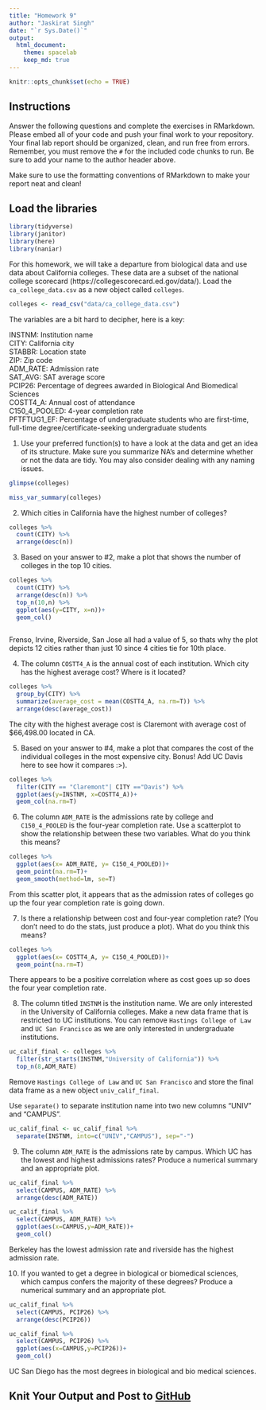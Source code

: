 ---
title: "Homework 9"
author: "Jaskirat Singh"
date: "`r Sys.Date()`"
output:
  html_document: 
    theme: spacelab
    keep_md: true
---

```{r setup, include=FALSE}
knitr::opts_chunk$set(echo = TRUE)
```

## Instructions
Answer the following questions and complete the exercises in RMarkdown. Please embed all of your code and push your final work to your repository. Your final lab report should be organized, clean, and run free from errors. Remember, you must remove the `#` for the included code chunks to run. Be sure to add your name to the author header above.  

Make sure to use the formatting conventions of RMarkdown to make your report neat and clean!  

## Load the libraries
```{r message=FALSE, warning=FALSE}
library(tidyverse)
library(janitor)
library(here)
library(naniar)
``` 

For this homework, we will take a departure from biological data and use data about California colleges. These data are a subset of the national college scorecard (https://collegescorecard.ed.gov/data/). Load the `ca_college_data.csv` as a new object called `colleges`.
```{r}
colleges <- read_csv("data/ca_college_data.csv")
```

The variables are a bit hard to decipher, here is a key:  

INSTNM: Institution name  
CITY: California city  
STABBR: Location state  
ZIP: Zip code  
ADM_RATE: Admission rate  
SAT_AVG: SAT average score  
PCIP26: Percentage of degrees awarded in Biological And Biomedical Sciences  
COSTT4_A: Annual cost of attendance  
C150_4_POOLED: 4-year completion rate  
PFTFTUG1_EF: Percentage of undergraduate students who are first-time, full-time degree/certificate-seeking undergraduate students  

1. Use your preferred function(s) to have a look at the data and get an idea of its structure. Make sure you summarize NA's and determine whether or not the data are tidy. You may also consider dealing with any naming issues.

```{r}
glimpse(colleges)
```
```{r}
miss_var_summary(colleges)
```


2. Which cities in California have the highest number of colleges?

```{r}
colleges %>% 
  count(CITY) %>% 
  arrange(desc(n))
```

3. Based on your answer to #2, make a plot that shows the number of colleges in the top 10 cities.

```{r}
colleges %>% 
  count(CITY) %>% 
  arrange(desc(n)) %>% 
  top_n(10,n) %>% 
  ggplot(aes(y=CITY, x=n))+
  geom_col()
  
```
Frenso, Irvine, Riverside, San Jose all had a value of 5, so thats why the plot depicts 12 cities rather than just 10 since 4 cities tie for 10th place. 

4. The column `COSTT4_A` is the annual cost of each institution. Which city has the highest average cost? Where is it located?

```{r}
colleges %>% 
  group_by(CITY) %>% 
  summarize(average_cost = mean(COSTT4_A, na.rm=T)) %>% 
  arrange(desc(average_cost))
```
The city with the highest average cost is Claremont with average cost of $66,498.00 located in CA. 

5. Based on your answer to #4, make a plot that compares the cost of the individual colleges in the most expensive city. Bonus! Add UC Davis here to see how it compares :>).

```{r}
colleges %>% 
  filter(CITY == "Claremont"| CITY =="Davis") %>% 
  ggplot(aes(y=INSTNM, x=COSTT4_A))+
  geom_col(na.rm=T)
```


6. The column `ADM_RATE` is the admissions rate by college and `C150_4_POOLED` is the four-year completion rate. Use a scatterplot to show the relationship between these two variables. What do you think this means?

```{r}
colleges %>% 
  ggplot(aes(x= ADM_RATE, y= C150_4_POOLED))+
  geom_point(na.rm=T)+
  geom_smooth(method=lm, se=T)
```

From this scatter plot, it appears that as the admission rates of colleges go up the four year completion rate is going down. 

7. Is there a relationship between cost and four-year completion rate? (You don't need to do the stats, just produce a plot). What do you think this means?

```{r}
colleges %>% 
  ggplot(aes(x= COSTT4_A, y= C150_4_POOLED))+
  geom_point(na.rm=T)
```
There appears to be a positive correlation where as cost goes up so does the four year completion rate.  

8. The column titled `INSTNM` is the institution name. We are only interested in the University of California colleges. Make a new data frame that is restricted to UC institutions. You can remove `Hastings College of Law` and `UC San Francisco` as we are only interested in undergraduate institutions.

```{r}
uc_calif_final <- colleges %>% 
  filter(str_starts(INSTNM,"University of California")) %>% 
  top_n(8,ADM_RATE)
```


Remove `Hastings College of Law` and `UC San Francisco` and store the final data frame as a new object `univ_calif_final`.

Use `separate()` to separate institution name into two new columns "UNIV" and "CAMPUS".

```{r}
uc_calif_final <- uc_calif_final %>% 
  separate(INSTNM, into=c("UNIV","CAMPUS"), sep="-")
```


9. The column `ADM_RATE` is the admissions rate by campus. Which UC has the lowest and highest admissions rates? Produce a numerical summary and an appropriate plot.

```{r}
uc_calif_final %>% 
  select(CAMPUS, ADM_RATE) %>% 
  arrange(desc(ADM_RATE))
```
```{r}
uc_calif_final %>% 
  select(CAMPUS, ADM_RATE) %>% 
  ggplot(aes(x=CAMPUS,y=ADM_RATE))+
  geom_col()
```
Berkeley has the lowest admission rate and riverside has the highest admission rate. 

10. If you wanted to get a degree in biological or biomedical sciences, which campus confers the majority of these degrees? Produce a numerical summary and an appropriate plot.

```{r}
uc_calif_final %>% 
  select(CAMPUS, PCIP26) %>% 
  arrange(desc(PCIP26))
```
```{r}
uc_calif_final %>% 
  select(CAMPUS, PCIP26) %>% 
  ggplot(aes(x=CAMPUS,y=PCIP26))+
  geom_col()
```
UC San Diego has the most degrees in biological and bio medical sciences. 

## Knit Your Output and Post to [GitHub](https://github.com/FRS417-DataScienceBiologists)